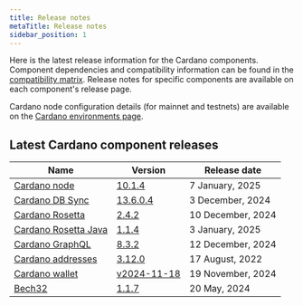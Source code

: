 ```yaml
---
title: Release notes
metaTitle: Release notes
sidebar_position: 1
---
```


Here is the latest release information for the Cardano components. Component
dependencies and compatibility information can be found in the
[compatibility matrix](/developer-resources/release-notes/comp-matrix). Release
notes for specific components are available on each component's release page.

Cardano node configuration details (for mainnet and testnets) are available on
the
[Cardano environments page](https://book.world.dev.cardano.org/environments.html).

## Latest Cardano component releases

| Name                                                                               | Version                                                                                      | Release date      |
|------------------------------------------------------------------------------------|----------------------------------------------------------------------------------------------|-------------------|
| [Cardano node](https://github.com/IntersectMBO/cardano-node)                       | [10.1.4](https://github.com/IntersectMBO/cardano-node/releases/tag/10.1.4)                   | 7 January, 2025 |
| [Cardano DB Sync](https://github.com/IntersectMBO/cardano-db-sync)                 | [13.6.0.4](https://github.com/IntersectMBO/cardano-db-sync/releases/tag/13.6.0.4)            | 3 December, 2024 |
| [Cardano Rosetta](https://github.com/cardano-foundation/cardano-rosetta)           | [2.4.2](https://github.com/cardano-foundation/cardano-rosetta/releases/tag/2.4.2)            | 10 December, 2024 |
| [Cardano Rosetta Java](https://github.com/cardano-foundation/cardano-rosetta-java) | [1.1.4](https://github.com/cardano-foundation/cardano-rosetta-java/releases/tag/1.1.4)       | 3 January, 2025 |
| [Cardano GraphQL](https://github.com/cardano-foundation/cardano-graphql)           | [8.3.2](https://github.com/cardano-foundation/cardano-graphql/releases/tag/8.3.2)            | 12 December, 2024 |
| [Cardano addresses](https://github.com/IntersectMBO/cardano-addresses)             | [3.12.0](https://github.com/IntersectMBO/cardano-addresses/releases/tag/3.12.0)              | 17 August, 2022   |
| [Cardano wallet](https://github.com/cardano-foundation/cardano-wallet)             | [v2024-11-18](https://github.com/cardano-foundation/cardano-wallet/releases/tag/v2024-11-18) | 19 November, 2024 |
| [Bech32](https://github.com/IntersectMBO/bech32)                                   | [1.1.7](https://github.com/IntersectMBO/bech32/releases/tag/v1.1.7)                          | 20 May, 2024      |
